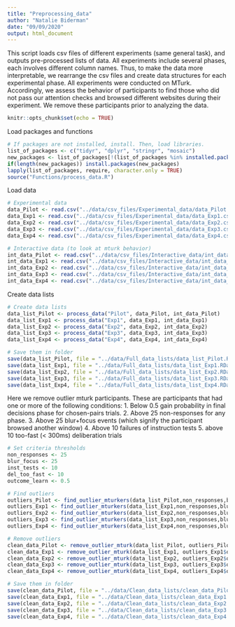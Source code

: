 ```yaml
---
title: "Preprocessing_data"
author: "Natalie Biderman"
date: "09/09/2020"
output: html_document
---
```


This script loads csv files of different experiments (same general task), and outputs pre-processed lists of data.
All experiments include several phases, each involves different column names. Thus, to make the data more interpretable, we rearrange the csv files and create data structures for each experimental phase.
All experiments were conducted on MTurk. Accordingly, we assess the behavior of participants to find those who did not pass our attention checks and browsed different websites during their experiment. We remove these participants prior to analyzing the data. 

```r
knitr::opts_chunk$set(echo = TRUE)
```

Load packages and functions

```r

# If packages are not installed, install. Then, load libraries. 
list_of_packages <- c("tidyr", "dplyr", "stringr", "mosaic") 
new_packages <- list_of_packages[!(list_of_packages %in% installed.packages()[,"Package"])]
if(length(new_packages)) install.packages(new_packages)
lapply(list_of_packages, require, character.only = TRUE)
source("Functions/process_data.R")

```

Load data 

```r

# Experimental data
data_Pilot <- read.csv("../data/csv_files/Experimental_data/data_Pilot.csv")
data_Exp1 <- read.csv("../data/csv_files/Experimental_data/data_Exp1.csv")
data_Exp2 <- read.csv("../data/csv_files/Experimental_data/data_Exp2.csv")
data_Exp3 <- read.csv("../data/csv_files/Experimental_data/data_Exp3.csv")
data_Exp4 <- read.csv("../data/csv_files/Experimental_data/data_Exp4.csv")

# Interactive data (to look at mturk behavior)
int_data_Pilot <- read.csv("../data/csv_files/Interactive_data/int_data_Pilot.csv")
int_data_Exp1 <- read.csv("../data/csv_files/Interactive_data/int_data_Exp1.csv")
int_data_Exp2 <- read.csv("../data/csv_files/Interactive_data/int_data_Exp2.csv")
int_data_Exp3 <- read.csv("../data/csv_files/Interactive_data/int_data_Exp3.csv")
int_data_Exp4 <- read.csv("../data/csv_files/Interactive_data/int_data_Exp4.csv")

```

Create data lists 

```r

# Create data lists 
data_list_Pilot <- process_data("Pilot", data_Pilot, int_data_Pilot)
data_list_Exp1 <- process_data("Exp1", data_Exp1, int_data_Exp1)
data_list_Exp2 <- process_data("Exp2", data_Exp2, int_data_Exp2)
data_list_Exp3 <- process_data("Exp3", data_Exp3, int_data_Exp3)
data_list_Exp4 <- process_data("Exp4", data_Exp4, int_data_Exp4)

# Save them in folder
save(data_list_Pilot, file = "../data/Full_data_lists/data_list_Pilot.RData")
save(data_list_Exp1, file = "../data/Full_data_lists/data_list_Exp1.RData")
save(data_list_Exp2, file = "../data/Full_data_lists/data_list_Exp2.RData")
save(data_list_Exp3, file = "../data/Full_data_lists/data_list_Exp3.RData")
save(data_list_Exp4, file = "../data/Full_data_lists/data_list_Exp4.RData")

```

Here we remove outlier mturk participants. These are participants that had one or more of the following conditions: 
1. Below 0.5 gain probability in final decisions phase for chosen-pairs trials.
2. Above 25 non-responses for any phase.
3. Above 25 blur+focus events (which signify the participant browsed another window)
4. Above 10 failures of instruction tests
5. above 10 too-fast (< 300ms) deliberation trials

```r

# Set criteria thresholds
non_responses <- 25
blur_focus <- 25
inst_tests <- 10
del_too_fast <- 10
outcome_learn <- 0.5 

# Find outliers
outliers_Pilot <- find_outlier_mturkers(data_list_Pilot,non_responses,blur_focus,inst_tests,del_too_fast,outcome_learn)
outliers_Exp1 <- find_outlier_mturkers(data_list_Exp1,non_responses,blur_focus,inst_tests,del_too_fast,outcome_learn)
outliers_Exp2 <- find_outlier_mturkers(data_list_Exp2,non_responses,blur_focus,inst_tests,del_too_fast,outcome_learn)
outliers_Exp3 <- find_outlier_mturkers(data_list_Exp3,non_responses,blur_focus,inst_tests,del_too_fast,outcome_learn)
outliers_Exp4 <- find_outlier_mturkers(data_list_Exp4,non_responses,blur_focus,inst_tests,del_too_fast,outcome_learn)

# Remove outliers
clean_data_Pilot <- remove_outlier_mturk(data_list_Pilot, outliers_Pilot$outliers)
clean_data_Exp1 <- remove_outlier_mturk(data_list_Exp1, outliers_Exp1$outliers)
clean_data_Exp2 <- remove_outlier_mturk(data_list_Exp2, outliers_Exp2$outliers)
clean_data_Exp3 <- remove_outlier_mturk(data_list_Exp3, outliers_Exp3$outliers)
clean_data_Exp4 <- remove_outlier_mturk(data_list_Exp4, outliers_Exp4$outliers)

# Save them in folder
save(clean_data_Pilot, file = "../data/Clean_data_lists/clean_data_Pilot.RData")
save(clean_data_Exp1, file = "../data/Clean_data_lists/clean_data_Exp1.RData")
save(clean_data_Exp2, file = "../data/Clean_data_lists/clean_data_Exp2.RData")
save(clean_data_Exp3, file = "../data/Clean_data_lists/clean_data_Exp3.RData")
save(clean_data_Exp4, file = "../data/Clean_data_lists/clean_data_Exp4.RData")

```
